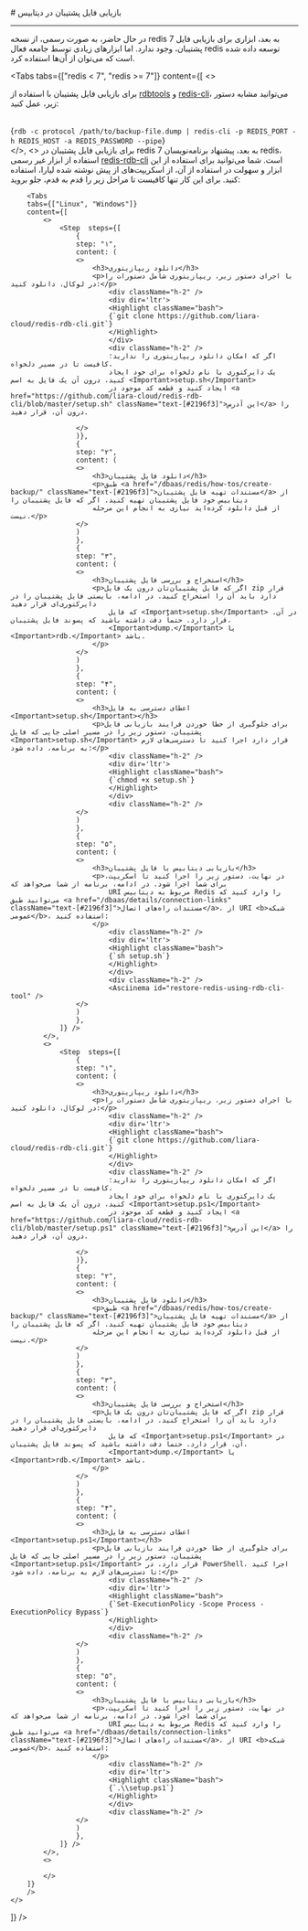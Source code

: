 

<Layout>
<Head>
<title>مستندات بازیابی فایل پشتیبان در Redis - لیارا</title>
<meta property="og:title" content="مستندات خدمات رایانش ابری لیارا" />
<meta property="og:description" content="مستندات تهیه فایل پشتیبان در دیتابیس Redis"  />
<meta property="og:image" content="https://media.liara.ir/logos/liara-poster.jpg" />
</Head>
# بازیابی فایل پشتیبان در دیتابیس
<hr className="mb-2" />

<Alert variant="info">
<p>
    در حال حاضر، به صورت رسمی، از نسخه redis 7 به بعد، ابزاری برای بازیابی 
    فایل پشتیبان، وجود ندارد. اما ابزارهای زیادی توسط جامعه فعال redis توسعه داده شده است 
    که می‌توان از آن‌ها استفاده کرد. 
</p>
</Alert>


<Tabs 
  tabs={["redis < 7", "redis >= 7"]} 
  content={[
    <>
        <p>
            برای بازیابی فایل پشتیبان با استفاده از
            <a href="https://github.com/sripathikrishnan/redis-rdb-tools" className="text-[#2196f3] ">rdbtools</a> و <a href="https://redis.io/docs/latest/operate/oss_and_stack/install/install-redis/" className="text-[#2196f3] "><Important>redis-cli</Important></a>، می‌توانید مشابه دستور زیر، عمل کنید:
        </p>    
        <div className="h-2" />
        <div dir='ltr'>
            <Highlight className="bash">
                {`rdb -c protocol /path/to/backup-file.dump | redis-cli -p REDIS_PORT -h REDIS_HOST -a REDIS_PASSWORD --pipe`}
            </Highlight>
        </div>
        <Asciinema id="restore-redis" />
    </>,
    <>
        برای بازیابی فایل پشتیبان در redis 7 به بعد، پیشنهاد برنامه‌نویسان redis، 
        استفاده از ابزار غیر رسمی <a href="https://github.com/leonchen83/redis-rdb-cli" className="text-[#2196f3]">redis-rdb-cli</a> است. 
        شما می‌توانید برای استفاده از این ابزار و سهولت در استفاده از آن، از اسکریپت‌های 
        از پیش نوشته شده لیارا، استفاده کنید. 
        برای این کار تنها کافیست تا مراحل زیر را قدم به قدم، جلو بروید: 

        <Tabs 
        tabs={["Linux", "Windows"]} 
        content={[
            <>
                <Step  steps={[
                    {
                    step: "۱",
                    content: (
                    <>
                        <h3>دانلود ریپازیتوری</h3>   
                        <p>با اجرای دستور زیر، ریپازیتوری شامل دستورات را در لوکال، دانلود کنید:</p>
                            <div className="h-2" />
                            <div dir='ltr'>
                            <Highlight className="bash">
                            {`git clone https://github.com/liara-cloud/redis-rdb-cli.git`}
                            </Highlight>
                            </div>
                            <div className="h-2" />
                            اگر که امکان دانلود ریپازیتوری را ندارید؛ کافیست تا در مسیر دلخواه، 
                            یک دایرکتوری با نام دلخواه برای خود ایجاد کنید، درون آن یک فایل به اسم <Important>setup.sh</Important>
                            ایجاد کنید و قطعه کد موجود در <a href="https://github.com/liara-cloud/redis-rdb-cli/blob/master/setup.sh" className="text-[#2196f3]">این آدرس</a> را درون آن، قرار دهید.

                    </>
                    )},
                    {
                    step: "۲",
                    content: (
                    <>
                        <h3>دانلود فایل پشتیبان</h3>
                        <p>طبق <a href="/dbaas/redis/how-tos/create-backup/" className="text-[#2196f3]">مستندات تهیه فایل پشتیبان</a> از دیتابیس خود فایل پشتیبان تهیه کنید. اگر که فایل پشتیبان را 
                        از قبل دانلود کرده‌اید نیازی به انجام این مرحله نیست.</p>
                    </>
                    )
                    },
                    {
                    step: "۳",
                    content: (
                    <>
                        <h3>استخراج و بررسی فایل پشتیبان</h3>
                        <p>اگر که فایل پشتیبان‌تان درون یک فایل zip قرار دارد باید آن را استخراج کنید. در ادامه، بایستی فایل پشتیبان را در دایرکتوری‌ای قرار دهید 
                            که فایل <Important>setup.sh</Important> در آن، قرار دارد. حتماً دقت داشته باشید که پسوند فایل پشتیبان، 
                            <Important>dump.</Important> یا <Important>rdb.</Important> باشد. 
                        </p>
                    </>
                    )
                    },
                    {
                    step: "۴",
                    content: (
                    <>
                        <h3>اعطای دسترسی به فایل <Important>setup.sh</Important></h3>
                        <p>برای جلوگیری از خطا خوردن فرایند بازیابی فایل پشتیبان، دستور زیر را در مسیر اصلی جایی که فایل <Important>setup.sh</Important> قرار دارد اجرا کنید تا دسترسی‌های لازم به برنامه، داده شود:</p>
                            <div className="h-2" />
                            <div dir='ltr'>
                            <Highlight className="bash">
                            {`chmod +x setup.sh`}
                            </Highlight>
                            </div>
                            <div className="h-2" />                        
                    </>
                    )
                    },
                    {
                    step: "۵",
                    content: (
                    <>
                        <h3>بازیابی دیتابیس با فایل پشتیبان</h3>
                        <p>در نهایت، دستور زیر را اجرا کنید تا اسکریپت، برای شما اجرا شود. در ادامه، برنامه از شما می‌خواهد که 
                            URI مربوط به دیتابیس Redis را وارد کنید که می‌توانید طبق <a href="/dbaas/details/connection-links" className="text-[#2196f3]">مستندات راه‌های اتصال</a>، از URI <b>شبکه عمومی</b>، استفاده کنید:
                        </p>
                            <div className="h-2" />
                            <div dir='ltr'>
                            <Highlight className="bash">
                            {`sh setup.sh`}
                            </Highlight>
                            </div>
                            <div className="h-2" />   
                            <Asciinema id="restore-redis-using-rdb-cli-tool" />                     
                    </>
                    )
                    },
                ]} />
            </>,
            <>
                <Step  steps={[
                    {
                    step: "۱",
                    content: (
                    <>
                        <h3>دانلود ریپازیتوری</h3>   
                        <p>با اجرای دستور زیر، ریپازیتوری شامل دستورات را در لوکال، دانلود کنید:</p>
                            <div className="h-2" />
                            <div dir='ltr'>
                            <Highlight className="bash">
                            {`git clone https://github.com/liara-cloud/redis-rdb-cli.git`}
                            </Highlight>
                            </div>
                            <div className="h-2" />
                            اگر که امکان دانلود ریپازیتوری را ندارید؛ کافیست تا در مسیر دلخواه، 
                            یک دایرکتوری با نام دلخواه برای خود ایجاد کنید، درون آن یک فایل به اسم <Important>setup.ps1</Important>
                            ایجاد کنید و قطعه کد موجود در <a href="https://github.com/liara-cloud/redis-rdb-cli/blob/master/setup.ps1" className="text-[#2196f3]">این آدرس</a> را درون آن، قرار دهید.

                    </>
                    )},
                    {
                    step: "۲",
                    content: (
                    <>
                        <h3>دانلود فایل پشتیبان</h3>
                        <p>طبق <a href="/dbaas/redis/how-tos/create-backup/" className="text-[#2196f3]">مستندات تهیه فایل پشتیبان</a> از دیتابیس خود فایل پشتیبان تهیه کنید. اگر که فایل پشتیبان را 
                        از قبل دانلود کرده‌اید نیازی به انجام این مرحله نیست.</p>
                    </>
                    )
                    },
                    {
                    step: "۳",
                    content: (
                    <>
                        <h3>استخراج و بررسی فایل پشتیبان</h3>
                        <p>اگر که فایل پشتیبان‌تان درون یک فایل zip قرار دارد باید آن را استخراج کنید. در ادامه، بایستی فایل پشتیبان را در دایرکتوری‌ای قرار دهید 
                            که فایل <Important>setup.ps1</Important> در آن، قرار دارد. حتماً دقت داشته باشید که پسوند فایل پشتیبان، 
                            <Important>dump.</Important> یا <Important>rdb.</Important> باشد. 
                        </p>
                    </>
                    )
                    },
                    {
                    step: "۴",
                    content: (
                    <>
                        <h3>اعطای دسترسی به فایل <Important>setup.ps1</Important></h3>
                        <p>برای جلوگیری از خطا خوردن فرایند بازیابی فایل پشتیبان، دستور زیر را در مسیر اصلی جایی که فایل <Important>setup.ps1</Important> قرار دارد، در PowerShell، اجرا کنید تا دسترسی‌های لازم به برنامه، داده شود:</p>
                            <div className="h-2" />
                            <div dir='ltr'>
                            <Highlight className="bash">
                            {`Set-ExecutionPolicy -Scope Process -ExecutionPolicy Bypass`}
                            </Highlight>
                            </div>
                            <div className="h-2" />                        
                    </>
                    )
                    },
                    {
                    step: "۵",
                    content: (
                    <>
                        <h3>بازیابی دیتابیس با فایل پشتیبان</h3>
                        <p>در نهایت، دستور زیر را اجرا کنید تا اسکریپت، برای شما اجرا شود. در ادامه، برنامه از شما می‌خواهد که 
                            URI مربوط به دیتابیس Redis را وارد کنید که می‌توانید طبق <a href="/dbaas/details/connection-links" className="text-[#2196f3]">مستندات راه‌های اتصال</a>، از URI <b>شبکه عمومی</b>، استفاده کنید:
                        </p>
                            <div className="h-2" />
                            <div dir='ltr'>
                            <Highlight className="bash">
                            {`.\\setup.ps1`}
                            </Highlight>
                            </div>
                            <div className="h-2" />   
                    </>
                    )
                    },
                ]} />
            </>,
            <>

            </>
        ]}
        />
    </>
  ]}
/>

</Layout>